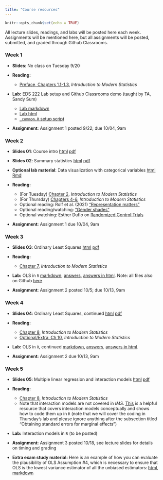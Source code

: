 ```yaml
---
title: "Course resources"
---
```


```r
knitr::opts_chunk$set(echo = TRUE)
```

<!-- <p style="color: #ba5e00"><b>TO UPDATE THIS PAGE:</b> Open and edit the <b>resources.Rmd</b> file, in the project root, to delete this placeholder text and customize with your own!</p> -->

All lecture slides, readings, and labs will be posted here each week. Assignments will be mentioned here, but all assignments will be posted, submitted, and graded through Github Classrooms.

### Week 1

- **Slides**: No class on Tuesday 9/20

- **Reading:** 
  + [Preface, Chapters 1.1-1.3](https://openintro-ims.netlify.app/preface.html), _Introduction to Modern Statistics_

- **Lab:** EDS 222 Lab setup and Github Classrooms demo (taught by TA, Sandy Sum)
  + [Lab markdown](labs/01-week-one/week-1-lab.Rmd)
  + [Lab html](labs/01-week-one/week-1-lab.html)
  + [`_common.R` setup script](labs/_common.R) 
  
- **Assignment:** Assignment 1 posted 9/22; due 10/04, 9am


### Week 2

- **Slides 01**: Course intro [html](slides/01-intro/01-intro.html) [pdf](slides/01-intro/01-intro.pdf)

- **Slides 02**: Summary statistics [html](slides/02-summstats/02-summstats.html) [pdf](slides/02-summstats/02-summstats.pdf) 

- **Optional lab material**: Data visualization with categorical variables [html](labs/02-week-two/week-2-categorical-data.html) [Rmd](labs/02-week-two/week-2-categorical-data.Rmd)

- **Reading:** 
  + (For Tuesday) [Chapter 2](https://openintro-ims.netlify.app/data-design.html), _Introduction to Modern Statistics_
  + (For Thursday) [Chapters 4-6](https://openintro-ims.netlify.app/data-design.html), _Introduction to Modern Statistics_
  + Optional reading: Rolf et al. (2021) ["Representation matters"](https://arxiv.org/abs/2103.03399)
  + Optional reading/watching: ["Gender shades"](http://gendershades.org/)
  + Optional watching: Esther Duflo on [Randomized Control Trials](https://www.youtube.com/watch?v=0zvrGiPkVcs)
  
- **Assignment:** Assignment 1 due 10/04, 9am

<!--
- **Reading:** 
  

- **Lab:** [setup script](https://www.dropbox.com/s/2pwolalmlai8n5m/_common.R?dl=0), [markdown](labs/02-week-two/week-2-lab.Rmd), [answers](labs/02-week-two/week-2-lab-answers.Rmd), [answers in html](labs/02-week-two/week-2-lab-answers.html). Note: all files also on Github [here](https://github.com/tcarleton/EDS-222-stats)
  
- **Assignment:** Assignment 2 posted 9/30; due 10/7, 5pm
-->

### Week 3

- **Slides 03**: Ordinary Least Squares [html](slides/03-ols/03-ols.html) [pdf](slides/03-ols/03-ols.pdf)

- **Reading:** 
  + [Chapter 7](https://openintro-ims.netlify.app/data-design.html), _Introduction to Modern Statistics_


- **Lab:** OLS in `R` [markdown](labs/03-week-three/week-3-lab.Rmd), [answers](labs/03-week-three/week-3-lab-answers.Rmd), [answers in html](labs/03-week-three/week-3-lab-answers.html). Note: all files also on Github [here](https://github.com/tcarleton/EDS-222-stats)
  
- **Assignment:** Assignment 2 posted 10/5; due 10/13, 9am 


### Week 4

- **Slides 04**: Ordinary Least Squares, continued [html](slides/04-ols-contd/04-ols-contd.html) [pdf](slides/04-ols-contd/04-ols-contd.pdf) 

- **Reading:** 
  + [Chapter 8](https://openintro-ims.netlify.app/data-design.html), _Introduction to Modern Statistics_
  + [Optional/Extra: Ch 10](https://openintro-ims.netlify.app/model-application.html), _Introduction to Modern Statistics_

- **Lab:** OLS in `R`, continued [markdown](labs/04-week-four/week-4-lab.Rmd), [answers](labs/04-week-four/week-4-lab-answers.Rmd), [answers in html](labs/04-week-four/week-4-lab-answers.html). 
  
- **Assignment:** Assignment 2 due 10/13, 9am


### Week 5

- **Slides 05**: Multiple linear regression and interaction models [html](slides/05-multiplereg/05-multiplereg.html) [pdf](slides/05-multiplereg/05-multiplereg.pdf)

- **Reading:** 
  + [Chapter 8](https://openintro-ims.netlify.app/data-design.html), _Introduction to Modern Statistics_
  + Note that interaction models are not covered in _IMS_. [This](http://www.jkarreth.net/files/RPOS517_Day11_Interact.html) is a helpful resource that covers interaction models conceptually and shows how to code them up in `R` (note that we will cover the coding in Thursday's lab and please ignore anything after the subsection titled "Obtaining standard errors for marginal effects")

- **Lab:** Interaction models in `R` (to be posted) <!--[markdown](labs/05-week-five/week-5-lab.Rmd), [answers](labs/05-week-five/week-5-lab-answers.Rmd), [answers in html](labs/05-week-five/week-5-lab-answers.html). -->
  
- **Assignment:** Assignment 3 posted 10/18, see lecture slides for details on timing and grading 

- **Extra exam study material:** Here is an example of how you can evaluate the plausibility of OLS Assumption #4, which is necessary to ensure that OLS is the lowest variance estimator of all the unbiased estimators: [html](labs/05-week-five/example_OLS_assumptions.html), [markdown](labs/05-week-five/example_OLS_assumptions.Rmd)

<!--
### Week 6

- Review \& Midterm Exam

### Week 7

- **Slides 06**: Statistical inference [html](slides/06-inference/06-inference.html) [pdf](slides/06-inference/06-inference.pdf)

- **Reading:** 
  + [Chapters 13, 19.2](https://openintro-ims.netlify.app/data-design.html), _Introduction to Modern Statistics_

- **Lab:** Hypothesis testing in `R` [markdown](labs/07-week-seven/week-7-lab.Rmd), [answers](labs/07-week-seven/week-7-lab-answers.Rmd), [answers in html](labs/07-week-seven/week-7-lab-answers.html).
  
- **Assignment:** Assignment 4 released in Week 8

### Week 8

- **Slides 07**: Time series analysis [html](slides/07-timeseries/07-timeseries.html) [pdf](slides/07-timeseries/07-timeseries.pdf)

- **Reading:** 
  + [Chapters 2, 3](https://otexts.com/fpp3/), _Forecasting: Principles and Practice_

- **Lab:** NO CLASS. 
  
- **Assignment:** Assignment 4: Hypothesis testing and time series analysis (at least 2 weeks to complete)

### Week 9

- **Slides 07**: Time series analysis [html](slides/07-timeseries/07-timeseries.html) [pdf](slides/07-timeseries/07-timeseries.pdf)

- **Slides 08**: Spatial interpolation [html](slides/08-kriging/08-kriging.html) [pdf](slides/08-kriging/08-kriging.pdf)

- **Lab:** Kriging in `R` [**delayed** to Week 10]
  
- **Assignment:** Assignment 4: Hypothesis testing and time series analysis (due 11/24, 5pm)

### Week 10

- **Lab:** Kriging in `R` [data](https://www.dropbox.com/s/ganv3ofxjjobgds/week-eight-data.RDS?dl=0) [markdown](labs/08-week-eight/week-8-lab.Rmd), [answers](labs/08-week-eight/week-8-lab-answers.Rmd), [answers in html](labs/08-week-eight/week-8-lab-answers.html).
  
- **Assignment:** Assignment 4: Hypothesis testing and time series analysis (due 11/24, 5pm)

### Week 11

- **Slides 09**: Applying environmental data science to climate change [pdf](https://www.dropbox.com/s/25aodsxxgugo42g/EDS222_SCC_overview.pdf?dl=0)

- **Optional reading**: Jean Chemnick (2021) [link](https://www.scientificamerican.com/article/cost-of-carbon-pollution-pegged-at-51-a-ton/); Rode et al. (2021) [link](https://idp.nature.com/authorize/casa?redirect_uri=https://www.nature.com/articles/s41586-021-03883-8&casa_token=iyfRYlaeb_MAAAAA:OI0PTWOM1wuotlIDi0DcUDgEvtKLiEHbpJUBBxFaGbIXwyyAM27T7M2OK3IpzssDNcAQCMuhj502e-WRCQ4); Carleton et al. (2021) [link](https://www.nber.org/papers/w27599)

- **Final projects!** Presentations: 12/2 and 12/7; Blogs: 12/2
-->

<!--
-   RStudio's [`distill` website](https://rstudio.github.io/distill/)
-   Inspiration and examples from the [distillery](https://distillery.rbind.io/showcase.html)
-->
